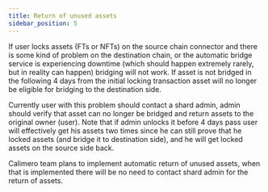 ```yaml
---
title: Return of unused assets
sidebar_position: 5
---
```


If user locks assets (FTs or NFTs) on the source chain connector and there is some kind of problem on the destination chain, or the automatic bridge service is experiencing downtime (which should happen extremely rarely, but in reality can happen)
bridging will not work. If asset is not bridged in the following 4 days from the initial locking transaction asset will no longer be
eligible for bridging to the destination side.

Currently user with this problem should contact a shard admin, admin should verify that asset can no longer be bridged and return assets to
the original owner (user). Note that if admin unlocks it before 4 days pass user will effectively get his assets two times since he can
still prove that he locked assets (and bridge it to destination side), and he will get locked assets on the source side back.

Calimero team plans to implement automatic return of unused assets, when that is implemented there will be no need to contact shard admin for the return of assets.
